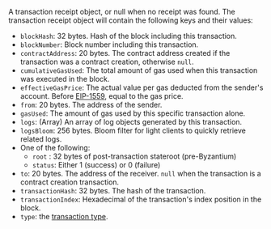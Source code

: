 A transaction receipt object, or null when no receipt was found. The transaction receipt object will contain the following keys and their values:

- `blockHash`: 32 bytes. Hash of the block including this transaction.
- `blockNumber`: Block number including this transaction.
- `contractAddress`: 20 bytes. The contract address created if the transaction was a contract creation, otherwise `null`.
- `cumulativeGasUsed`: The total amount of gas used when this transaction was executed in the block.
- `effectiveGasPrice`: The actual value per gas deducted from the sender's account. Before [EIP-1559](../ethereum/concepts/transaction-types.md#eip-1559-transactions), equal to the gas price.
- `from`: 20 bytes. The address of the sender.
- `gasUsed`: The amount of gas used by this specific transaction alone.
- `logs`: (Array) An array of log objects generated by this transaction.
- `logsBloom`: 256 bytes. Bloom filter for light clients to quickly retrieve related logs.
- One of the following:
  - `root` : 32 bytes of post-transaction stateroot (pre-Byzantium)
  - `status`: Either 1 (success) or 0 (failure)
- `to`: 20 bytes. The address of the receiver. `null` when the transaction is a contract creation transaction.
- `transactionHash`: 32 bytes. The hash of the transaction.
- `transactionIndex`: Hexadecimal of the transaction's index position in the block.
- `type`: the [transaction type](../ethereum/concepts/transaction-types.md).

